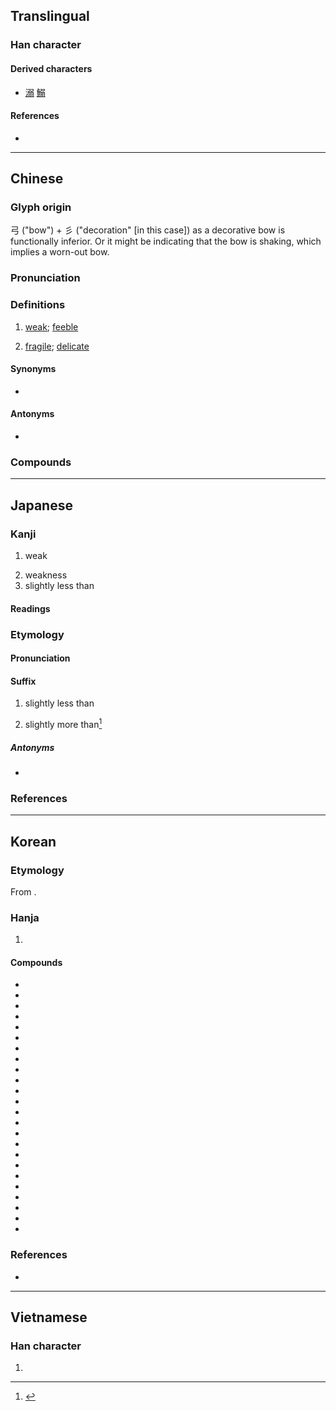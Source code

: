 {{character info}}
==Translingual==

===Han character===
{{Han char|rn=57|rad=弓|as=07|sn=10|four=17127|canj=NMNIM|ids=⿰⿹弓冫⿹弓冫(GHTJ),⿰⿹弓⿱丿丿⿹弓⿱丿丿(KV)}}

====Derived characters====
* [[溺]] [[鰯]]

====References====
* {{Han ref|kx=0358.240|dkj=09791|dj=0675.170|hdz=20996.160|uh=5F31|ud=24369|bh=AE7A|bd=44666}}

----

==Chinese==
{{zh-forms|alt=𢐅}}

===Glyph origin===
{{Han etym}}
弓 ("bow") + 彡 ("decoration" [in this case]) as a decorative bow is functionally inferior. Or it might be indicating that the bow is shaking, which implies a worn-out bow.

===Pronunciation===
{{zh-pron
|m=ruò
|m-s=
|c=joek6
|c-t=
|g=
|h=pfs=ngio̍k
|mb=ngiŏ̤
|md=iŏk
|mn=kh:jio̍h/qz,tp,xm:lio̍h/kh:jio̍k/qz,tp,xm:lio̍k/twvk,zz:jia̍k
|mn_note=jio̍h/lio̍h - vernacular; jio̍k/lio̍k/jia̍k - literary
|mn-t=riag8
|w=5zaq
|x=
|ma=y
|mc=y
|oc=y
|cat=a
}}

===Definitions===
{{zh-hanzi}}

# [[weak]]; [[feeble]]
#: {{zh-x|軟弱|weak, feeble}}
# [[fragile]]; [[delicate]]

====Synonyms====
* {{sense|weak}}
{{zh-syn-saurus|微弱}}

====Antonyms====
* {{sense|weak}} {{zh-l|強}}

===Compounds===
{{zh-der|弱肉強食|恃強凌弱|兼弱攻昧|恃強欺弱|弱項|幼弱|孱弱|弱者|單弱|弱化|以強陵弱|弱小|彊幹弱枝|弱兵|強弱懸殊|怯弱|不弱如|弱質|孤弱|弱酸|微弱|彊本弱末|強本弱枝|強弱|弱齡|弱點|弱翰|弱疾|弱水之隔|弱水三千|弱水|弱植|弱智|弱息|弱怯怯|弱喪|弱不禁風|弱不好弄|弱冠|力分勢弱|弱勢|力弱|弱視|又弱一個|弱柳扶風|弱笄|好弱|不弱|弱鹼|不弱似|以弱制強|危弱|削弱|不甘示弱|孅弱|倚強欺弱|倚強凌弱|弱不勝衣|嬌弱|強幹弱枝|扶傾濟弱|柔心弱骨|扶弱抑強|疲弱|瘦弱|文弱書生|懦弱|濟弱扶危|文弱|振弱除暴|積弱不振|攣弱|濟弱扶傾|神經衰弱|示弱|抑強扶弱|減弱|攜老扶弱|畏強凌弱|按彊助弱|濟弱鋤強|積弱|柔弱|沖弱|老弱|繁弱|薄弱|纖纖弱質|細弱|衰弱|違強陵弱|闇弱|面弱|虛弱|纖弱|老弱殘兵|輕塵弱草|軟弱無力|鋤強扶弱|蓬萊弱水|荏弱|苒弱|軟弱|羸弱|貧弱|脆弱}}

{{zh-cat|Elementary}}

----

==Japanese==

===Kanji===
{{ja-kanji|grade=2|rs=弓07}}

# weak
#: {{antonyms|ja|強}}
# weakness
# slightly less than

====Readings====
{{ja-readings
|goon=にゃく
|kanon=じゃく
|kun=よわ-い, よわ-る, よわ-まる, よわ-める
}}

===Etymology===
{{ja-kanjitab|じゃく|yomi=o}}

====Pronunciation====
{{ja-pron|じゃく}}

====Suffix====
{{ja-pos|suffix|じゃく}}

# {{lb|ja|lengths of time}} slightly less than
#: {{ja-usex|１%時%間'''弱'''|いち%-じ%かん-'''じゃく'''|a little bit less than an hour}}
# {{lb|ja|proscribed}} slightly more than<ref>{{cite-web|url=https://www.nhk.or.jp/bunken/research/kotoba/20171001_3.html|title={{lang|ja|「1時間弱」は、1時間よりも長い？短い？}}|work={{w2|ja|NHK放送文化研究所}}|date=2017-10-01|author={{lang|ja|塩田雄大}}}}</ref>

=====Antonyms=====
* {{ja-r|強|きょう}}

===References===
<references />

----

==Korean==

===Etymology===
From {{der|ko|ltc|-}} {{ltc-l|弱}}.

{{hanja-hunmong|ᅀᅣᆨ〮|zyak|雜語}}

{{hanja-sinjeung|약|yak}}

===Hanja===
{{ko-hanja-search}}
{{ko-hanja|약하다|약할|약}}

# {{hanja form of|약|[[weak]]}}
#: {{ant|ko|強|tr={{m|ko|강}}}}

====Compounds====
{{der-top4|Compounds}}
* {{ko-l|약골|弱骨}}
* {{ko-l|약력|弱力}}
* {{ko-l|미약|微弱}}
* {{ko-l|약소|弱小}}
* {{ko-l|취약|脆弱}}
* {{ko-l|약시|弱視}}
* {{ko-l|나약|懦弱}}
* {{ko-l|약화|弱化}}
* {{ko-l|약자|弱者}}
* {{ko-l|쇠약|衰弱}}
* {{ko-l|강약|強弱}}
* {{ko-l|연약|軟弱}}
* {{ko-l|빈약|貧弱}}
* {{ko-l|약세|弱勢}}
* {{ko-l|허약|虛弱}}
* {{ko-l|병약|病弱}}
* {{ko-l|약체|弱體}}
* {{ko-l|내약|內弱}}
* {{ko-l|겁약|怯弱}}
* {{ko-l|약국|弱國}}
* {{ko-l|면약|綿弱}}
* {{ko-l|노약|老弱}}
* {{ko-l|약질|弱質}}
* {{ko-l|약점|[[weak point]]|弱點}}
{{der-bottom}}

===References===
* {{R:hanjadoc|3192}}

----

==Vietnamese==

===Han character===
{{vi-hantu|[[nhược]], [[ních]]|rs=弓07}}

# {{rfdef|vi|sort=弓07}}